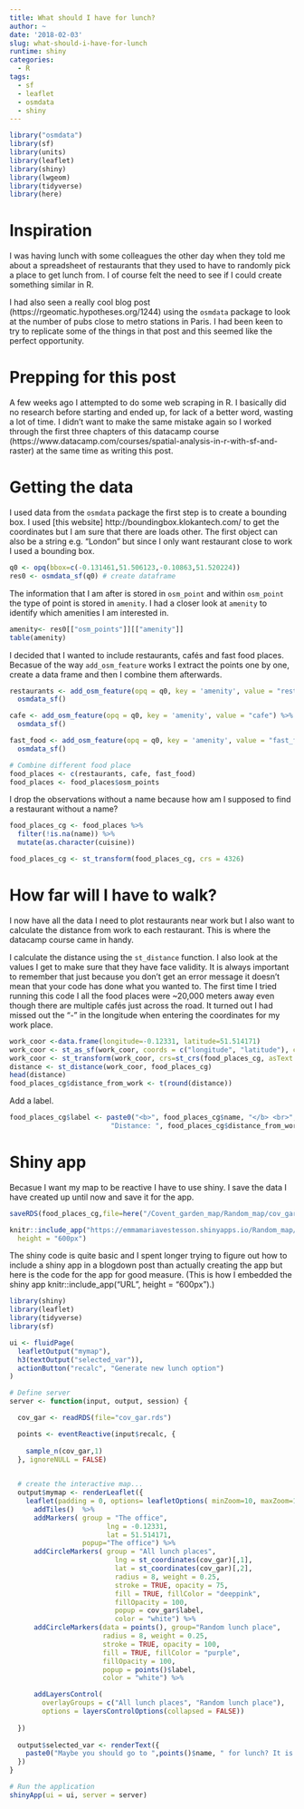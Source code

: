 ```yaml
---
title: What should I have for lunch?
author: ~
date: '2018-02-03'
slug: what-should-i-have-for-lunch
runtime: shiny
categories:
  - R
tags:
  - sf
  - leaflet
  - osmdata
  - shiny
---
```



```r
library("osmdata")
library(sf)
library(units)
library(leaflet)
library(shiny)
library(lwgeom)
library(tidyverse)
library(here)
```

# Inspiration
I was having lunch with some colleagues the other day when they told me about a spreadsheet of restaurants that they used to have to randomly pick a place to get lunch from. I of course felt the need to see if I could create something similar in R.

I had also seen a really cool blog post (https://rgeomatic.hypotheses.org/1244) using the `osmdata` package to look at the number of pubs close to metro stations in Paris. I had been keen to try to replicate some of the things in that post and this seemed like the perfect opportunity. 

# Prepping for this post

A few weeks ago I attempted to do some web scraping in R. I basically did no research before starting and ended up, for lack of a better word, wasting a lot of time. I didn't want to make the same mistake again so I worked through the first three chapters of this datacamp course (https://www.datacamp.com/courses/spatial-analysis-in-r-with-sf-and-raster) at the same time as writing this post.

# Getting the data 

I used data from the `osmdata` package the first step is to create a bounding box. I used [this website] http://boundingbox.klokantech.com/ to get the coordinates but I am sure that there are loads other. The first object can also be a string e.g. "London" but since I only want restaurant close to work I used a bounding box.  

```r
q0 <- opq(bbox=c(-0.131461,51.506123,-0.10863,51.520224)) 
res0 <- osmdata_sf(q0) # create dataframe

```

The information that I am after is stored in `osm_point` and within `osm_point` the type of point is stored in `amenity`. I had a closer look at `amenity` to identify which amenities I am interested in. 
```r
amenity<- res0[["osm_points"]][["amenity"]]
table(amenity)
```

I decided that I wanted to include restaurants, cafés and fast food places. Becasue of the way `add_osm_feature` works I extract the points one by one, create a data frame and then I combine them afterwards.
```r
restaurants <- add_osm_feature(opq = q0, key = 'amenity', value = "restaurant") %>% 
  osmdata_sf()

cafe <- add_osm_feature(opq = q0, key = 'amenity', value = "cafe") %>% 
  osmdata_sf() 

fast_food <- add_osm_feature(opq = q0, key = 'amenity', value = "fast_food")  %>% 
  osmdata_sf() 

# Combine different food place
food_places <- c(restaurants, cafe, fast_food) 
food_places <- food_places$osm_points 
```

I drop the observations without a name because how am I supposed to find a restaurant without a name?

```r

food_places_cg <- food_places %>% 
  filter(!is.na(name)) %>% 
  mutate(as.character(cuisine))

food_places_cg <- st_transform(food_places_cg, crs = 4326)

```

# How far will I have to walk?
I now have all the data I need to plot restaurants near work but I also want to calculate the distance from work to each restaurant. This is where the datacamp course came in handy. 

I calculate the distance using the `st_distance` function. I also look at the values I get to make sure that they have face validity.  It is always important to remember that just because you don't get an error message it doesn't mean that your code has done what you wanted to. The first time I tried running this code I all the food places were ~20,000 meters away even though there are multiple cafés just across the road. It turned out I had missed out the "-" in the longitude when entering the coordinates for my work place.  
```r
work_coor <-data.frame(longitude=-0.12331, latitude=51.514171)
work_coor <- st_as_sf(work_coor, coords = c("longitude", "latitude"), crs = 4326)
work_coor <- st_transform(work_coor, crs=st_crs(food_places_cg, asText = TRUE))
distance <- st_distance(work_coor, food_places_cg)
head(distance) 
food_places_cg$distance_from_work <- t(round(distance))
```

Add a label. 
```r
food_places_cg$label <- paste0("<b>", food_places_cg$name, "</b> <br>", 
                         "Distance: ", food_places_cg$distance_from_work, "m")

```

# Shiny app
Becasue I want my map to be reactive I have to use shiny. I save the data I have created up until now and save it for the app. 

```r

saveRDS(food_places_cg,file=here("/Covent_garden_map/Random_map/cov_gar.rds"))
```

```r
knitr::include_app("https://emmamariavestesson.shinyapps.io/Random_map/", 
  height = "600px")
```

The shiny code is quite basic and I spent longer trying to figure out how to include a shiny app in a blogdown post than actually creating the app but here is the code for the app for good measure. (This is how I embedded the shiny app knitr::include_app("URL", height = "600px").) 

```r
library(shiny)
library(leaflet)
library(tidyverse)
library(sf)

ui <- fluidPage(
  leafletOutput("mymap"),
  h3(textOutput("selected_var")),
  actionButton("recalc", "Generate new lunch option")
)

# Define server 
server <- function(input, output, session) {

  cov_gar <- readRDS(file="cov_gar.rds")

  points <- eventReactive(input$recalc, {
 
    sample_n(cov_gar,1)
  }, ignoreNULL = FALSE)
  

  # create the interactive map...
  output$mymap <- renderLeaflet({
    leaflet(padding = 0, options= leafletOptions( minZoom=10, maxZoom=18) ) %>% 
      addTiles()  %>%
      addMarkers( group = "The office",
                        lng = -0.12331,
                        lat = 51.514171, 
                  popup="The office") %>% 
      addCircleMarkers( group = "All lunch places",
                          lng = st_coordinates(cov_gar)[,1],
                          lat = st_coordinates(cov_gar)[,2],
                          radius = 8, weight = 0.25,
                          stroke = TRUE, opacity = 75,
                          fill = TRUE, fillColor = "deeppink",
                          fillOpacity = 100,
                          popup = cov_gar$label,
                          color = "white") %>%
      addCircleMarkers(data = points(), group="Random lunch place", 
                       radius = 8, weight = 0.25,
                       stroke = TRUE, opacity = 100,
                       fill = TRUE, fillColor = "purple",
                       fillOpacity = 100,     
                       popup = points()$label,
                       color = "white") %>% 

      addLayersControl(
        overlayGroups = c("All lunch places", "Random lunch place"),
        options = layersControlOptions(collapsed = FALSE))
      
  })
  
  output$selected_var <- renderText({ 
    paste0("Maybe you should go to ",points()$name, " for lunch? It is ", points()$distance, "m from the office.") 
  })
}

# Run the application 
shinyApp(ui = ui, server = server)


```

